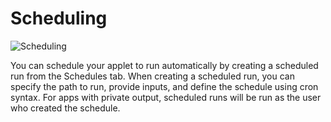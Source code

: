 # Scheduling

![Scheduling](public/images/scheduling.png)

You can schedule your applet to run automatically by creating a scheduled run from the Schedules tab. When creating a scheduled run, you can specify the path to run, provide inputs, and define the schedule using cron syntax. For apps with private output, scheduled runs will be run as the user who created the schedule.
